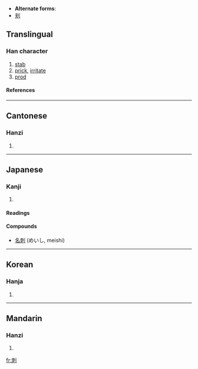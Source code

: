 * '''Alternate forms''':
* [[刾]]

==Translingual==
===Han character===
{{Han char|rn=18|rad=刀|as=06|sn=8|four=5290<sub>0</sub>|canj=木月中弓 (DBLN)}}
# [[stab]]
# [[prick]], [[irritate]]
# [[prod]]
====References====
{{Han ref|kx=0139.130|dkj=01969|dj=0316.040|hdz=10333.020|uh=523A|ud=21050|bh=A8EB|bd=43243}}
----
==Cantonese==
===Hanzi===
{{yue-hanzi|jyut=|y=chi3}}
# {{defn|Cantonese}}
----
==Japanese==
===Kanji===
{{ja-kanji|grade=|rs=刀06}}
# {{defn|Japanese}} 
====Readings====
{{ja-readings|on=[[し]] (shi), [[せき]] (seki)|kun=[[さす]] (sasu), [[そしる]] (soshiru), [[とげ]] (toge)}}

====Compounds====
* [[名刺]] (めいし, meishi)
----
==Korean==
===Hanja===
{{ko-hanja|hangeul=[[자]], [[척]]|rv=ja, cheok|mr=cha, ch'ŏk}}
# {{defn|Korean}}
----
==Mandarin==
===Hanzi===
{{cmn-hanzi|pin=[[cì]] (ci4), [[qì]] (qi4)|wg=tz'u<sup>4</sup>, ch'i<sup>4</sup>}}
# {{defn|Mandarin}}

[[fr:刺]]